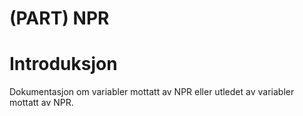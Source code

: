 # (PART) NPR {-}

# Introduksjon

Dokumentasjon om variabler mottatt av NPR eller utledet av variabler mottatt av NPR.